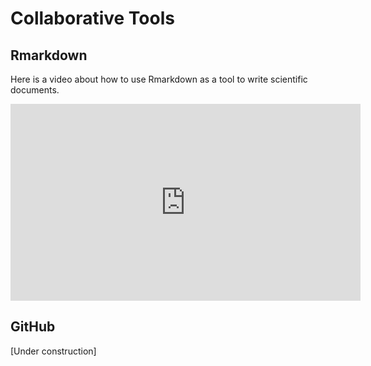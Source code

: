 # Collaborative Tools


## Rmarkdown

Here is a video about how to use Rmarkdown as a tool to write scientific documents.

<iframe width="560" height="315" src="https://www.youtube.com/embed/DWxDWyqWnX0" title="YouTube video player" frameborder="0" allow="accelerometer; autoplay; clipboard-write; encrypted-media; gyroscope; picture-in-picture" allowfullscreen></iframe>


## GitHub

[Under construction]
